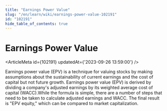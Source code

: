 ```yaml
---
title: "Earnings Power Value"
slug: "/en/learn/wiki/earnings-power-value-102191"
id: "102191"
hide_table_of_contents: true
---
```



# Earnings Power Value

<ArticleMeta id={102191} updatedAt={'2023-09-26 13:59:00'} />
<div className='border-solid border-b border-t-0 my-4 border-[var(--ifm-color-gray-300)]' />

Earnings power value (EPV) is a technique for valuing stocks by making assumptions about the sustainability of current earnings and the cost of capital but not future growth. Earnings power value (EPV) is derived by dividing a company's adjusted earnings by its weighted average cost of capital (WACC).While the formula is simple, there are a number of steps that need to be taken to calculate adjusted earnings and WACC. The final result is "EPV equity," which can be compared to market capitalization.
